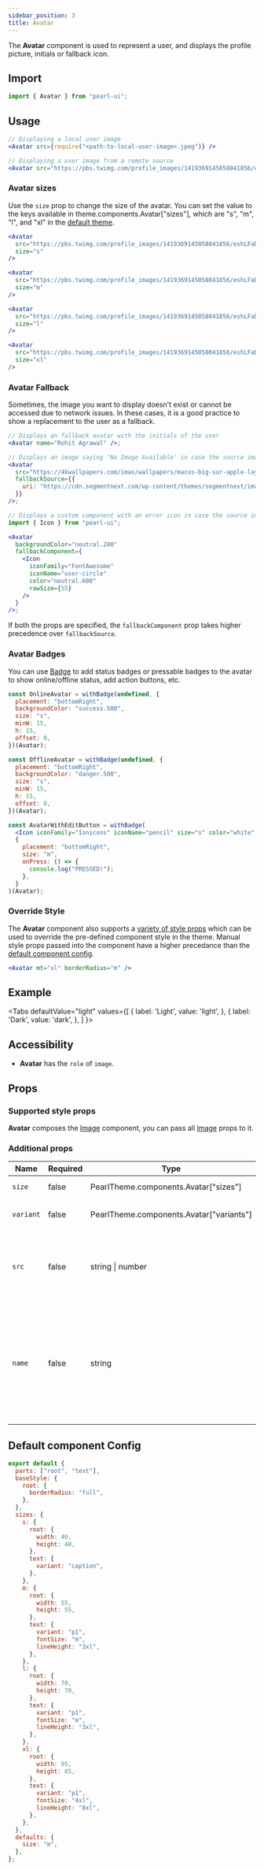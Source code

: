 ```yaml
---
sidebar_position: 3
title: Avatar
---
```


The **Avatar** component is used to represent a user, and displays the profile picture, initials or fallback icon.

## Import

```jsx
import { Avatar } from "pearl-ui";
```

## Usage

```jsx
// Displaying a local user image
<Avatar src={require("<path-to-local-user-image>.jpeg")} />

// Displaying a user image from a remote source
<Avatar src="https://pbs.twimg.com/profile_images/1419369145058041856/eshLFaDy_400x400.jpg" />
```

### Avatar sizes

Use the `size` prop to change the size of the avatar. You can set the value to the keys available in <t>theme.components.Avatar["sizes"]</t>, which are <t>"s"</t>, <t>"m"</t>, <t>"l"</t>, and <t>"xl"</t> in the [default theme](#default-component-config).

```jsx
<Avatar
  src="https://pbs.twimg.com/profile_images/1419369145058041856/eshLFaDy_400x400.jpg"
  size="s"
/>

<Avatar
  src="https://pbs.twimg.com/profile_images/1419369145058041856/eshLFaDy_400x400.jpg"
  size="m"
/>

<Avatar
  src="https://pbs.twimg.com/profile_images/1419369145058041856/eshLFaDy_400x400.jpg"
  size="l"
/>

<Avatar
  src="https://pbs.twimg.com/profile_images/1419369145058041856/eshLFaDy_400x400.jpg"
  size="xl"
/>
```

### Avatar Fallback

Sometimes, the image you want to display doesn't exist or cannot be accessed due to network issues. In these cases, it is a good practice to show a replacement to the user as a fallback.

```jsx
// Displays an fallback avatar with the initials of the user
<Avatar name="Rohit Agrawal" />;

// Displays an image saying 'No Image Available' in case the source image doesn't exist
<Avatar
  src="https://4kwallpapers.com/imas/wallpapers/macos-big-sur-apple-layers-fluidic-colorful-wwdc-stock-2560x1440-1455.jpg"
  fallbackSource={{
    uri: "https://cdn.segmentnext.com/wp-content/themes/segmentnext/images/no-image-available.jpg",
  }}
/>;

// Displays a custom component with an error icon in case the source image doesn't exist
import { Icon } from "pearl-ui";

<Avatar
  backgroundColor="neutral.200"
  fallbackComponent={
    <Icon
      iconFamily="FontAwesome"
      iconName="user-circle"
      color="neutral.600"
      rawSize={55}
    />
  }
/>;
```

If both the props are specified, the `fallbackComponent` prop takes higher precedence over `fallbackSource`.

### Avatar Badges

You can use [Badge](../feedback/Badge) to add status badges or pressable badges to the avatar to show online/offline status, add action buttons, etc.

```jsx
const OnlineAvatar = withBadge(undefined, {
  placement: "bottomRight",
  backgroundColor: "success.500",
  size: "s",
  minW: 15,
  h: 15,
  offset: 0,
})(Avatar);

const OfflineAvatar = withBadge(undefined, {
  placement: "bottomRight",
  backgroundColor: "danger.500",
  size: "s",
  minW: 15,
  h: 15,
  offset: 0,
})(Avatar);

const AvatarWithEditButton = withBadge(
  <Icon iconFamily="Ionicons" iconName="pencil" size="s" color="white" />,
  {
    placement: "bottomRight",
    size: "m",
    onPress: () => {
      console.log("PRESSED!");
    },
  }
)(Avatar);
```

### Override Style

The **Avatar** component also supports a [variety of style props](#supported-style-props) which can be used to override the pre-defined component style in the theme. Manual style props passed into the component have a higher precedance than the [default component config](#default-component-config).

```jsx
<Avatar mt="xl" borderRadius="m" />
```

## Example


<Tabs
  defaultValue="light"
  values={[
    { label: 'Light', value: 'light', },
    { label: 'Dark', value: 'dark', },
  ]
}>
<TabItem value="light">

<Snack snackId="@agrawal-rohit/avatar-light" />

</TabItem>

<TabItem value="dark">

<Snack snackId="@agrawal-rohit/avatar-dark" />

</TabItem>
</Tabs>

## Accessibility

- **Avatar** has the `role` of `image`.

## Props

### Supported style props

**Avatar** composes the [Image](./Image) component, you can pass all [Image](./Image) props to it.

### Additional props

| Name      | Required | Type                                            | Default | Description                                                                                                                 |
| --------- | -------- | ----------------------------------------------- | ------- | --------------------------------------------------------------------------------------------------------------------------- |
| `size`    | false    | <t>PearlTheme.components.Avatar["sizes"]</t>    | `"m"`   | The size of the avatar.                                                                                                     |
| `variant` | false    | <t>PearlTheme.components.Avatar["variants"]</t> |         | The variant of the avatar.                                                                                                  |
| `src`     | false    | <t>string \| number</t>                         |         | The source of the Avatar image. This can be a url, or a local image.                                                        |
| `name`    | false    | <t>string</t>                                   |         | The name of the person in the avatar. If 'src' is not loaded or is missing, the 'name' will be used to create the initials. |

## Default component Config

```js
export default {
  parts: ["root", "text"],
  baseStyle: {
    root: {
      borderRadius: "full",
    },
  },
  sizes: {
    s: {
      root: {
        width: 40,
        height: 40,
      },
      text: {
        variant: "caption",
      },
    },
    m: {
      root: {
        width: 55,
        height: 55,
      },
      text: {
        variant: "p1",
        fontSize: "m",
        lineHeight: "3xl",
      },
    },
    l: {
      root: {
        width: 70,
        height: 70,
      },
      text: {
        variant: "p1",
        fontSize: "m",
        lineHeight: "3xl",
      },
    },
    xl: {
      root: {
        width: 85,
        height: 85,
      },
      text: {
        variant: "p1",
        fontSize: "4xl",
        lineHeight: "8xl",
      },
    },
  },
  defaults: {
    size: "m",
  },
};
```
